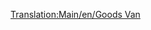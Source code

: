 [[Translation:Main/en/Goods Van]]{{en/-}}{{ru/Железнодорожное ТС|Picture=[[File:en/Goodsvan.png]]
|Имя=Товарный вагон
|НормЦена=£1,484 ($2,968)
|НормМасса=21 / 33 т
|НормЁмкость=25 ящиков товаров
|МоноЦена=£1,484 ($2,968)
|МоноМасса=21 / 36 т
|МоноЁмкость=30 ящиков товаров
|МагЦена=£1,484 ($2,968)
|МагМасса=21 / 37 т
|МагЁмкость=32 ящиков товаров
|Опис=[[Main/ru/Товарный вагон|Товарный вагон]] предназначен для перевозки [[Main/ru/Товары|товаров]]. Доступен в [[Main/en/Климат/Ru#Умеренный| умеренном]], [[Main/en/Климат/Ru#Субарктический| субарктическом]] и [[Main/en/Климат/Ru#Субтропический| субтропическом]] климатах.
}}